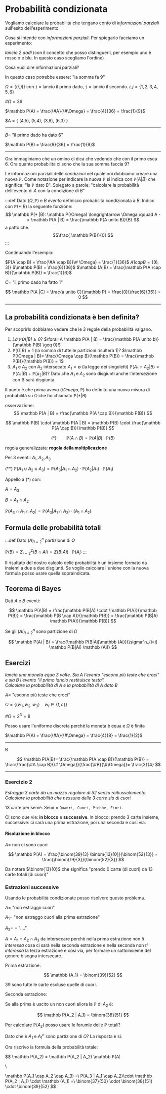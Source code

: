 # Probabilità condizionata

Vogliamo calcolare la probabilità che tengano conto di _informazioni parziali_ sull'esito dell'esperimento.

Cosa si intende con _informazioni parziali_. Per spiegarlo facciamo un esperimento:

_lancio 2 dadi_ (con il concetto che posso distinguerli, per esempio uno è rosso o e blu. In questo caso scegliamo l'ordine)

Cosa vuol dire informazioni parziali?

In questo caso potrebbe essere: "la somma fa 9"

$\Omega = \{ (i,j) \}$ con `i` = lancio il primo dado, `j` = lancio il secondo. $i,j = \{ 1,2,3,4,5,6 \}$

$\#\Omega = 36$

$\mathbb P(A) = \frac{\#A}{\#\Omega} = \frac{4}{36} = \frac{1}{9}$

$A = \{ (4,5), (5,4), (3,6), (6,3) \}

---

$B =$ "il primo dado ha dato 6"

$\mathbb P(B) = \frac{6}{36} = \frac{1}{6}$

---

Ora immaginiamo che un omino ci dica che vedendo che con il primo esca 6. Ora quante probabilità ci sono che la sua somma faccia 9?

Le informazioni parziali delle _condizioni_ nel quale noi dobbiamo creare una nuova $\mathbb P$. Come notazione per indicare la nuova $\mathbb P$ si indica con $\mathbb P(A | B)$ che significa: "la $\mathbb P$ dato $B$". Spiegato a parole: "calcolare la probabilità dell'evento di $A$ con la condizione di $B$"

:::def
Dato $(\Omega, \mathbb P)$ e $B$ _evento_ definisco probabilità condizionata a $B$. Indico con $\mathbb P(* | B)$ la seguente funzione:
$$
\mathbb P(* |B): \mathbb P(\Omega) \longrightarrow \Omega \qquad A -> \mathbb P(A | B) = \frac{\mathbb P(A unito B)}{B}
$$
a patto che:
$$\frac{
\mathbb P(B)}{0}
$$
:::

Continuando l'esempio:

$P(A \cap B) = \frac{\#A \cap B}{\# \Omega} = \frac{1}{36}$
$A 1cap B = \{ (6,3) \}$
$\mathbb P(B) = \frac{6}{36}$
$\mathbb (A|B) = \frac{\mathbb P(A \cap B)}{\mathbb P(B)} = \frac{1}{6}$

$C =$ "il primo dado ha fatto 1"

$$
\mathbb P(A |C) = \frac{a unito C}{\mathbb P} = \frac{0}{\frac{6}{36}} = 0
$$

---

## La probabilità condizionata è ben definita?

Per scoprirlo dobbiamo vedere che le 3 regole della probabilità valgano.

1. _La $\mathbb P(A | B) \geq 0$_? $\forall A \mathbb P(A | B) = \frac{\mathbb P(A unito b)}{\mathbb P(B) \geq 0}$
2. $\mathbb P(\Omega | B) = 1$ (la somma di tutte le partizioni risulterà 1)?
$\mathbb P(\Omega | B)= \frac{\Omega \cap B}{\mathbb P(B)} = \frac{\mathbb P(B)}{\mathbb P(B)} = 1$
3. $A_1$ e $A_2$ con $A_2$ intersecato $A_1 = \emptyset$ (la legge dei singoletti) $\mathbb P(A_1 \cap A_2 | B) = \mathbb P(A_1 | B) + \mathbb P(a_2 | B)$? Dato che $A_1$ e $A_2$ sono disgiunti anche l'intersezione con $\mathbb B$ sarà disgiunta.

Il punto è che prima avevo $(/Omega, \mathbb P)$ ho definito una nuova misura di probabilità su $\Omega$ che ho chiamato $\mathbb P(* | B)$

osservazione: 
$$
\mathbb P(A | B) = \frac{\mathbb P(A \cap B)}{\mathbb P(B)}
$$

$$
\mathbb P(B) \cdot \mathbb P(A | B) = \mathbb P(B) \cdot \frac{\mathbb P(A \cap B)}{\mathbb P(B)}
$$

$$
(*)\qquad \mathbb P(A \cap B) = \mathbb P(A | B) \cdot \mathbb P(B)
$$

regola generalizzata: **regola della moltiplicazione**

Per 3 eventi: $A_1, A_2, A_3$

(**) $\mathbb P(A_1 \cup A_2 \cup A_3) = \mathbb P(A_3 | A_1 \cap A_2) \cdot \mathbb P(A_2 | A_1) \cdot \mathbb P(A_1)$

Appello a (*) con:

$A = A_3$

$B = A_1 \cap A_2$

$\mathbb P(A_3 \cap A_1 \cap A_2) = \mathbb P(A_3 | A_1 \cap A_2) \cdot \mathbb (A_1 \cap A_2)$

## Formula delle probabilità totali

:::def
Dato $(A)^n_{i = 2}$ partizione di $\Omega$

$\mathbb P(B) = \Sigma^2_{i = 2} \mathbb (B \cap Ai) = \Sigma \mathbb (B|Ai) \cdot \mathbb P(A_i)$
:::

Il risultato del nostro calcolo delle probabilità è un insieme formato da insiemi a due a due disgiunti. Se voglio calcolare l'unione con la nuova formula posso usare quella sopraindicata.

## Teorema di Bayes

Dati $A$ e $B$ eventi:

$$
    \mathbb P(A|B) = \frac{\mathbb P(B|A) \cdot \mathbb P(A)}{\mathbb P(B)} = \frac{\mathbb P(B \cap A)}{\mathbb P(B)} = \frac{\mathbb P(B|A) \mathbb P(A)}{\mathbb P(B)}
$$

Se gli $(Ai)^n_{i = 2}$ sono partizione di $\Omega$

$$
 \mathbb P(Ai | B) = \frac{\mathbb P(B|Ai)\mathbb (Ai)}{\sigma^n_{i=i} \mathbb P(B|Ai) \mathbb (Ai)}
$$

## Esercizi

_lancio una moneta equa 3 volte. Sia $A$ l'evento "escono più teste che croci" e sia $B$ l'evento "il primo lancio restituisce testa". <br> Calcolare la probabilità di $A$ e la probabilità di $A$ dato $B$_

$A =$ "escono più teste che croci"

$\Omega = \{ (w_1, w_2, w_3) \quad w_i \in \{ t,c \} \}$

$\#\Omega = 2^3 = 8$

Posso usare l'uniforme discreta perché la moneta è equa e $\Omega$ è finita

$\mathbb P(A) = \frac{\#A}{\#\Omega} = \frac{4}{8} = \frac{1}{2}$

---

B

$$
\mathbb P(A|B)= \frac{\mathbb P(A \cap B)}{\mathbb P(B)} = \frac{\frac{\#A \cap B}{\# \Omega}}{\frac{\#B}{\#\Omega}}= \frac{3}{4}
$$

---

### Esercizio 2

_Estraggo 3 carte da un mazzo regolare di 52 senza reibussolamento.<br> Calcolare la probabilità che nessuna delle 3 carte sia di cuori_

13 carte per seme. Semi = `Quadri, Cuori, Pichhe, Fiori`.

Ci sono due vie: **in blocco** e **successive**. In blocco: prendo 3 carte insieme, successive: ci sarà una prima estrazione, poi una seconda e così via.

#### Risoluzione in blocco

$A =$ non ci sono cuori

$$
\mathbb P(A) = \frac{\binom{39}{3} \binom{13}{0}}{\binom{52}{3}} = \frac{\binom{19}{3}}{\binom{52}{3}}
$$

Da notare $\binom{13}{0}$ che significa "prendo 0 carte (di cuori) da 13 carte totali (di cuori)"

### Estrazioni successive

Usando le probabilità condizionate posso risolvere questo problema.

$A =$ "non estraggo cuori"

$A_1 =$ "non estraggo cuori alla prima estrazione"

$A_2 =$ = "...."

$A= A_1 \cap A_2 \cap A_3$ da intersecare perchè nella prima estrazione non _ti interessa_ cosa ci sarà nella seconda estrazione e nella seconda non _ti interessa_ la terza estrazione e così via, per formare un sottoinsieme del genere bisogna intersecare.

Prima estrazione:

$$
\mathbb (A_1) = \binom{39}{52}
$$

39 sono tutte le carte escluse quelle di cuori.

Seconda estrazione:

Se alla prima è uscito un non cuori allora la $\mathbb P$ di $A_2$ è:

$$
\mathbb P(A_2 | A_1) = \binom{38}{51}
$$

Per calcolare $\mathbb P(A_2)$ posso usare le forumle delle $\mathbb P$ totali?

Dato che è $A_1$ e $A_1^c$ sono partizione di $\Omega$? La risposta è si.

Ora riscrivo la formula della probabilità totale:

$$
\mathbb P(A_2) = \mathbb P(A_2 | A_2) \mathbb P(A)

\\

\mathbb P(A_1 \cap A_2 \cap A_3) =\\
 P(A_3 | A_1 \cap A_2)\cdot \mathbb P(A_2 | A_1) \cdot \mathbb (A_1) =\\
  \binom{37}{50} \cdot \binom{38}{51} \cdot \binom{39}{52}
$$
